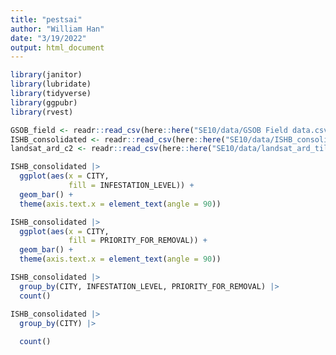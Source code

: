 ```yaml
---
title: "pestsai"
author: "William Han"
date: "3/19/2022"
output: html_document
---
```




```r
library(janitor)
library(lubridate)
library(tidyverse)
library(ggpubr)
library(rvest)
```



```r
GSOB_field <- readr::read_csv(here::here("SE10/data/GSOB Field data.csv"))
ISHB_consolidated <- readr::read_csv(here::here("SE10/data/ISHB_consolidated.csv"))
landsat_ard_c2 <- readr::read_csv(here::here("SE10/data/landsat_ard_tile_c2_62362cd2e82e1fc0.csv"))
```



```r
ISHB_consolidated |> 
  ggplot(aes(x = CITY,
             fill = INFESTATION_LEVEL)) + 
  geom_bar() +
  theme(axis.text.x = element_text(angle = 90))
```


```r
ISHB_consolidated |> 
  ggplot(aes(x = CITY,
             fill = PRIORITY_FOR_REMOVAL)) + 
  geom_bar() +
  theme(axis.text.x = element_text(angle = 90))
```


```r
ISHB_consolidated |> 
  group_by(CITY, INFESTATION_LEVEL, PRIORITY_FOR_REMOVAL) |> 
  count()
```

```r
ISHB_consolidated |> 
  group_by(CITY) |> 
  
  count()
```



